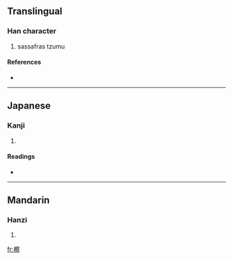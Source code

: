 ==Translingual==

===Han character===
{{Han char|rn=75|rad=木|as=14|sn=18|four=|canj=木十月火 (DJBF)}}

# sassafras tzumu

====References====
* {{Han ref|kx=0558.110|dkj=15709|hdz=21311.010|uh=6AAB|ud=27307}}

----

==Japanese==

===Kanji===
{{ja-kanji|grade=|rs=木14}}

# {{defn|Japanese}}

====Readings====
* {{ja-readings|on=[[さつ]] (satsu)|kun=[[しんばしら]] (shimbashira)}}

----

==Mandarin==

===Hanzi===
{{cmn-hanzi|pin=[[chá]] ([[cha2]])|wg=ch'a<sup>2</sup>}}

# {{defn|Mandarin}}

[[fr:檫]]